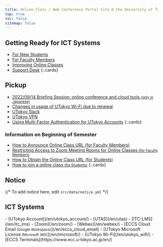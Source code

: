 ```yaml
---
title: Online Class / Web Conference Portal Site @ the University of Tokyo
top: true
toc: false
sitemap: false
---
```



<Emergency />

## Getting Ready for ICT Systems

- [For New Students](/en/oc/)
- [For Faculty Members](/en/faculty_members/)
- [Improving Online Classes](/en/improvement/)
- [Support Desk](/en/support/)
{:.cards}

## Pickup

- [2022/09/14 Briefing Session: online conference and cloud tools <small>(only in Japanese)</small>](/events/2022-09-14/)
- [Changes in usage of UTokyo Wi-Fi due to renewal](/en/notice/2023/01-wifi)
- [UTokyo Slack](/en/slack/)
- [UTokyo VPN](/en/utokyo_vpn/)
- [Using Multi-Factor Authentication for UTokyo Accounts](/en/utokyo_account/mfa/)
{:.cards}

### Information on Beginning of Semester

- [How to Announce Online Class URL (for Faculty Members)](/en/faculty_members/url)
- [Restricting Access to Zoom Meeting Rooms for Online Classes <small>(for Faculty Members)</small>](/en/faculty_members/zoom_access_control)
- [How to Obtain the Online Class URL (for Students)](/en/oc/url)
- [How to join a online class <small>(for Students)</small>](/en/oc/join)
{:.cards}

## Notice

{/* To add notice here, edit `src/data/notice.yml` */}

<Notice lang="en" strip />

## ICT Systems

<div class="top__systems">
  - [UTokyo Account](/en/utokyo_account/)
  - [UTAS](/en/utas)
  - [ITC-LMS](/en/itc_lms)
  - [Zoom](/en/zoom/)
  - [Webex](/en/webex/)
  - [ECCS Cloud Email<small> (Google Workspace)</small>](/en/eccs_cloud_email)
  - [UTokyo Microsoft License<small> (Microsoft 365)</small>](/en/microsoft/)
  - [UTokyo Wi-Fi](/en/utokyo_wifi/)
  - [ECCS Terminals](https://www.ecc.u-tokyo.ac.jp/en/)
</div>
